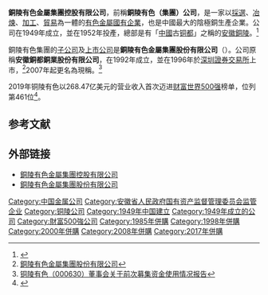 {{Infobox_Company |
  company_name = 銅陵有色金屬集團控股有限公司|
  company_logo = [[File:tongling_nonferrous.png|File:tongling_nonferrous.png]] |
  company_type = [[國有企業|國有企業]]|
  foundation = 1949年 |
  location =[[中國|中國]][[安徽|安徽]][[銅陵|銅陵]]|
  industry = [[金屬|金屬]]|
  key_people = | 
  sales =  |
  profit =  |
  asset =  |
  market_value = |
  num_employees = |
  revenue = |
  products = [[有色金屬|有色金屬]]|
  owner = 安徽省国资委控股  (100%) <ref>[http://www.tnmg.com.cn/iaboutus/gywm-dszzc.aspx?classid=407&classname=%E5%8E%86%E5%8F%B2%E6%B2%BF%E9%9D%A9 历史沿革]銅陵有色控股</ref>|
  subsid = 銅陵有色金屬集團股份有限公司|
  homepage = [http://www.tnmg.com.cn/ 銅陵有色金屬集團控股有限公司]|
}}
'''銅陵有色金屬集團控股有限公司'''，前稱'''銅陵有色（集團）公司'''，是一家以[[採選|採選]]、[[冶煉|冶煉]]、[[加工|加工]]、[[貿易|貿易]]為一體的[[有色金屬|有色金屬]][[國有企業|國有企業]]，也是中國最大的陰極銅生產企業。公司在1949年成立，並在1952年投產，總部是有「[[中國|中國]]古[[铜都|铜都]]」之稱的[[安徽|安徽]][[銅陵|銅陵]]。<ref>{{Cite web |url=http://www.tnmg.com.cn/jtgk-jtjj.asp |title=銅陵有色金屬集團控股有限公司 |access-date=2009-02-14 |archive-url=https://web.archive.org/web/20090312142906/http://www.tnmg.com.cn/jtgk-jtjj.asp |archive-date=2009-03-12 |dead-url=yes }}</ref>

銅陵有色集團的[[子公司|子公司]]及[[上市公司|上市公司]]是'''銅陵有色金屬集團股份有限公司'''（{{szse|000630}}）。公司原稱'''安徽銅都銅業股份有限公司'''，在1992年成立，並在1996年於[[深圳證券交易所|深圳證券交易所]]上市，<ref>[http://money.finance.sina.com.cn/corp/go.php/vCI_CorpInfo/stockid/000630.phtml 銅陵有色金屬集團股份有限公司]</ref>2007年起更名為現稱。<ref>[http://copperhome.net/Article/tybg/200810/37184.html 铜陵有色（000630）董事会关于前次募集资金使用情况报告]{{dead link|date=2018年4月 |bot=InternetArchiveBot |fix-attempted=yes }}</ref>

2019年铜陵有色以268.47亿美元的营业收入首次迈进[[财富世界500强|财富世界500强]]榜单，位列第461位<ref>{{cite news|url=http://ah.people.com.cn/n2/2019/0722/c358266-33168288.html|title=海螺集团和铜陵有色携手迈进世界500强|date=2019-07-22|publisher=人民网}}</ref>。

== 参考文献 ==
{{Reflist|2}}
== 外部链接 ==
*[https://web.archive.org/web/20090131193549/http://www.tnmg.com.cn/ 銅陵有色金屬集團控股有限公司]
*[http://www.tlys.cn/ 銅陵有色金屬集團股份有限公司]

{{CSI-300}}
{{SZSECI}}
{{安徽省国资委监管企业}}

[[Category:中国金属公司|Category:中国金属公司]]
[[Category:安徽省人民政府国有资产监督管理委员会监管企业|Category:安徽省人民政府国有资产监督管理委员会监管企业]]
[[Category:铜陵公司|Category:铜陵公司]]
[[Category:1949年中国建立|Category:1949年中国建立]]
[[Category:1949年成立的公司|Category:1949年成立的公司]][[Category:財富500強公司|Category:財富500強公司]]
[[Category:1985年併購|Category:1985年併購]]
[[Category:1998年併購|Category:1998年併購]]
[[Category:2000年併購|Category:2000年併購]]
[[Category:2008年併購|Category:2008年併購]]
[[Category:2017年併購|Category:2017年併購]]